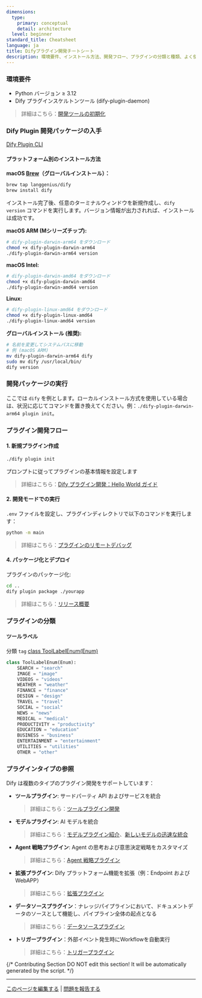 ```yaml
---
dimensions:
  type:
    primary: conceptual
    detail: architecture
  level: beginner
standard_title: Cheatsheet
language: ja
title: Difyプラグイン開発チートシート
description: 環境要件、インストール方法、開発フロー、プラグインの分類と種類、よく使われるコードスニペット、よくある問題の解決策など、Difyプラグイン開発に関する包括的なリファレンスガイドです。開発者が素早く参照するのに適しています。
---
```


### 環境要件

- Python バージョン ≥ 3.12
- Dify プラグインスケルトンツール (dify-plugin-daemon)

> 詳細はこちら：[開発ツールの初期化](/plugin-dev-ja/0221-initialize-development-tools)

### Dify Plugin 開発パッケージの入手

[Dify Plugin CLI](https://github.com/langgenius/dify-plugin-daemon/releases)

#### プラットフォーム別のインストール方法

**macOS [Brew](https://github.com/langgenius/homebrew-dify)（グローバルインストール）：**

```bash
brew tap langgenius/dify
brew install dify
```

インストール完了後、任意のターミナルウィンドウを新規作成し、`dify version` コマンドを実行します。バージョン情報が出力されれば、インストールは成功です。

**macOS ARM (Mシリーズチップ):**

```bash
# dify-plugin-darwin-arm64 をダウンロード
chmod +x dify-plugin-darwin-arm64
./dify-plugin-darwin-arm64 version
```

**macOS Intel:**

```bash
# dify-plugin-darwin-amd64 をダウンロード
chmod +x dify-plugin-darwin-amd64
./dify-plugin-darwin-amd64 version
```

**Linux:**

```bash
# dify-plugin-linux-amd64 をダウンロード
chmod +x dify-plugin-linux-amd64
./dify-plugin-linux-amd64 version
```

**グローバルインストール (推奨):**

```bash
# 名前を変更してシステムパスに移動
# 例 (macOS ARM)
mv dify-plugin-darwin-arm64 dify
sudo mv dify /usr/local/bin/
dify version
```

### 開発パッケージの実行

ここでは `dify` を例とします。ローカルインストール方式を使用している場合は、状況に応じてコマンドを置き換えてください。例：`./dify-plugin-darwin-arm64 plugin init`。

### プラグイン開発フロー

#### 1. 新規プラグイン作成

```bash
./dify plugin init
```

プロンプトに従ってプラグインの基本情報を設定します

> 詳細はこちら：[Dify プラグイン開発：Hello World ガイド](/plugin-dev-ja/0211-getting-started-dify-tool)

#### 2. 開発モードでの実行

`.env` ファイルを設定し、プラグインディレクトリで以下のコマンドを実行します：

```bash
python -m main
```

> 詳細はこちら：[プラグインのリモートデバッグ](/plugin-dev-ja/0411-remote-debug-a-plugin)

#### 4. パッケージ化とデプロイ

プラグインのパッケージ化:

```bash
cd ..
dify plugin package ./yourapp
```

> 詳細はこちら：[リリース概要](/plugin-dev-ja/0321-release-overview)

### プラグインの分類

#### ツールラベル

分類 `tag` [class ToolLabelEnum(Enum)](https://github.com/langgenius/dify-plugin-sdks/blob/main/python/dify_plugin/entities/tool.py)

```python
class ToolLabelEnum(Enum):
    SEARCH = "search"
    IMAGE = "image"
    VIDEOS = "videos"
    WEATHER = "weather"
    FINANCE = "finance"
    DESIGN = "design"
    TRAVEL = "travel"
    SOCIAL = "social"
    NEWS = "news"
    MEDICAL = "medical"
    PRODUCTIVITY = "productivity"
    EDUCATION = "education"
    BUSINESS = "business"
    ENTERTAINMENT = "entertainment"
    UTILITIES = "utilities"
    OTHER = "other"
```

### プラグインタイプの参照

Dify は複数のタイプのプラグイン開発をサポートしています：

- **ツールプラグイン**: サードパーティ API およびサービスを統合
  > 詳細はこちら：[ツールプラグイン開発](/plugin-dev-ja/0211-getting-started-dify-tool)
- **モデルプラグイン**: AI モデルを統合
  > 詳細はこちら：[モデルプラグイン紹介](/plugin-dev-ja/0131-model-plugin-introduction.ja)、[新しいモデルの迅速な統合](/plugin-dev-ja/0211-getting-started-new-model)
- **Agent 戦略プラグイン**: Agent の思考および意思決定戦略をカスタマイズ
  > 詳細はこちら：[Agent 戦略プラグイン](/plugin-dev-ja/9433-agent-strategy-plugin)
- **拡張プラグイン**: Dify プラットフォーム機能を拡張（例：Endpoint および WebAPP）
  > 詳細はこちら：[拡張プラグイン](/plugin-dev-ja/9231-extension-plugin)
- **データソースプラグイン**：ナレッジパイプラインにおいて、ドキュメントデータのソースとして機能し、パイプライン全体の起点となる
  > 詳細はこちら：[データソースプラグイン](/plugin-dev-ja/0222-datasource-plugin)
- **トリガープラグイン**：外部イベント発生時にWorkflowを自動実行
  > 詳細はこちら：[トリガープラグイン](/plugin-dev-ja/0222-trigger-plugin)

{/*
Contributing Section
DO NOT edit this section!
It will be automatically generated by the script.
*/}

---

[このページを編集する](https://github.com/langgenius/dify-docs/edit/main/plugin-dev-ja/0131-cheatsheet.mdx) | [問題を報告する](https://github.com/langgenius/dify-docs/issues/new?template=docs.yml)

